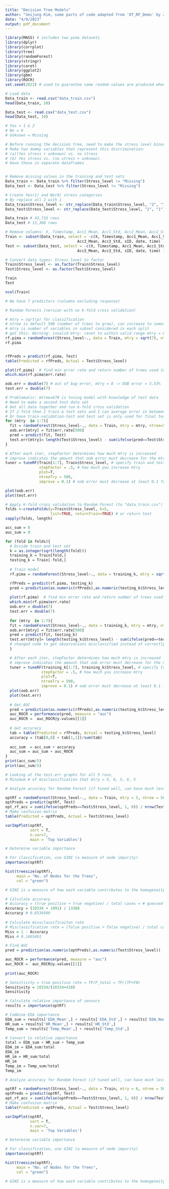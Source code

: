 ```yaml
---
title: "Decision Tree Models"
author: "Seijung Kim, some parts of code adapted from 'DT_RF_Demo' by Zachary Quinn"
date: "4/9/2023"
output: pdf_document
---
```


```r
library(MASS) # includes two pima datasets
library(dplyr)
library(corrplot)
library(tree)
library(randomForest)
library(stringr)
library(caret)
library(ggplot2)
library(gbm)
library(ROCR)
set.seed(2022) # used to guarantee same random values are produced when rerunning code
```

```r
# Load data
Data_train <- read.csv("data_train.csv")
head(Data_train, 10)

Data_test <- read.csv("data_test.csv")
head(Data_test, 10)
```

```r
# Yes = 1 & 2
# No = 0
# Unknown = Missing

# Before running the decision tree, need to make the stress level binary
# Make two dummy variables that represent this discrimination: 
# (a)(Yes stress + unknown) vs. no stress 
# (b) Yes stress vs. (no stress + unknown).
# Have these in separate dataframes


# Remove missing values in the training and test sets
Data_train <- Data_train %>% filter(Stress_level != "Missing")
Data_test <- Data_test %>% filter(Stress_level != "Missing")

# Create Yes(1) and No(0) stress categories
# By replace all 2 with 1
Data_train$Stress_level <- str_replace(Data_train$Stress_level, "2", "1")
Data_test$Stress_level <- str_replace(Data_test$Stress_level, "2", "1")

Data_train # 43,716 rows
Data_test # 13,388 rows
```

```r
# Remove columns: X, Timestamp, Acc1_Mean, Acc1_Std, Acc2_Mean, Acc2_Std, Acc3_Mean, Acc3_Std, sID, date, time
Train <- subset(Data_train, select = -c(X, Timestamp, Acc1_Mean, Acc1_Std, Acc2_Mean, Acc2_Std,
                                Acc3_Mean, Acc3_Std, sID, date, time) )
Test <- subset(Data_test, select = -c(X, Timestamp, Acc1_Mean, Acc1_Std, Acc2_Mean, Acc2_Std,
                                Acc3_Mean, Acc3_Std, sID, date, time) )

# Convert data types: Stress_level to factor
Train$Stress_level <- as.factor(Train$Stress_level)
Test$Stress_level <- as.factor(Test$Stress_level)

Train
Test

```

```r
ncol(Train)

# We have 7 predictors (columns excluding response)
```




```r
# Random Forests (version with no k-fold cross validation)

# mtry = sqrt(p) for classification
# ntree is default 500 (number of trees to grow), can increase to something like 1000
# mtry is number of variables in subset considered in each split
# got this: Warning: invalid mtry: reset to within valid range mtry = 8 (BUT WHY?)
rf.pima = randomForest(Stress_level~., data = Train, mtry = sqrt(7), ntree = 500) # 500 is default
rf.pima


rfPreds = predict(rf.pima, Test)
table(Predicted = rfPreds, Actual = Test$Stress_level)

plot(rf.pima)  # find min error rate and return number of trees used in min error rate
which.min(rf.pima$err.rate)

oob.err = double(7) # out of bag error, mtry = 8 -> OOB error = 5.53%
test.err = double(7)

# Problematic: mtree=678 is tuning model with knowledge of test data
# Need to make a second test data set
# Get all data together and run k-fold cross validation
# If 2-fold then 2 train & test sets and I can average error in between them)
# Or have train-validation-test and test set is only used for final test
for (mtry  in 1:7){
  fit = randomForest(Stress_level~., data = Train, mtry = mtry, ntree=500)
  oob.err[mtry] = fit$err.rate[500]
  pred = predict(fit, Test)
  test.err[mtry]= length(Test$Stress_level) - sum(ifelse(pred==Test$Stress_level, 1, 0))
}

# After each iter, stepFactor determines how much mtry is increased
# improve indicates the amount that oob error must decrease for the mtry search to continue
tuner = tuneRF(Train[1:7], Train$Stress_level, # specify train and test data
               stepFactor = .5, # how much you increase mtry
               plot=T,
               ntreeTry = 500,
               improve = 0.1) # oob error must decrease at least 0.1 for mtry search to continue

plot(oob.err)
plot(test.err)
```



```r
# Apply K-fold cross validation to Random Forest (to "data_train.csv")
folds <-createFolds(y=Train$Stress_level, k=5, 
                    list=TRUE, returnTrain=TRUE) # or return test
sapply(folds, length)

acc_sum = 0
auc_sum = 0

for (fold in folds){
  # Divide train and test set
  k = as.integer(sqrt(length(fold)))
  training_k = Train[fold,]
  testing_k = Train[-fold,]
  
  # Train model
  rf.pima = randomForest(Stress_level~., data = training_k, mtry = sqrt(7), ntree = 500)

  rfPreds = predict(rf.pima, testing_k)
  pred = prediction(as.numeric(rfPreds),as.numeric(testing_k$Stress_level))
  
  plot(rf.pima)  # find min error rate and return number of trees used in min error rate
  which.min(rf.pima$err.rate)
  oob.err = double(7)
  test.err = double(7)
  
  for (mtry  in 1:7){
  fit = randomForest(Stress_level~., data = training_k, mtry = mtry, ntree=500)
  oob.err[mtry] = fit$err.rate[500]
  pred = predict(fit, testing_k)
  test.err[mtry]= length(testing_k$Stress_level) - sum(ifelse(pred==testing_k$Stress_level, 1, 0))
  # changed code to get observations misclassified instead of correctly classified
  }

  # After each iter, stepFactor determines how much mtry is increased
  # improve indicates the amount that oob error must decrease for the mtry search to continue
  tuner = tuneRF(training_k[1:7], training_k$Stress_level, # specify train and test data
                stepFactor = .5, # how much you increase mtry
                plot=T,
                ntreeTry = 500,
                improve = 0.1) # oob error must decrease at least 0.1 for mtry search to continue
  plot(oob.err)
  plot(test.err)
  
  # Get AUC
  pred = prediction(as.numeric(rfPreds),as.numeric(testing_k$Stress_level))
  auc_ROCR = performance(pred, measure = "auc")
  auc_ROCR =  auc_ROCR@y.values[[1]]
  
  # Get accuracy
  tab = table(Predicted = rfPreds, Actual = testing_k$Stress_level)
  accuracy = (tab[0,0] + tab[1,1])/sum(tab)
  
  acc_sum  = acc_sum + accuracy
  auc_sum = auc_sum + auc_ROCR
}
print(acc_sum/5)
print(auc_sum/5)

```

```r
# Looking at the test.err graphs for all 5 runs,
# Minimum # of misclassification that mtry = 5, 6, 5, 6, 5
```


```r
# Analyze accuracy for Random Forest (if tuned well, can have much less overfitting than regular decision tree)

optRf = randomForest(Stress_level~., data = Train, mtry = 5, ntree = 500)
optPreds = predict(optRf, Test)
opt_rf_acc = sum(ifelse(optPreds==Test$Stress_level, 1, 0)) / nrow(Test)
# Make confusion matrix
table(Predicted = optPreds, Actual = Test$Stress_level)

varImpPlot(optRf,
           sort = T,
           n.var=7,
           main = 'Top Variables')

# Determine variable importance

# For classification, use GINI (a measure of node impurity) 
importance(optRf)

hist(treesize(optRf),
     main = "No. of Nodes for the Trees",
     col = "green")

# GINI is a measure of how each variable contributes to the homogeneity of the nodes and leaves in the resulting random forest. The higher the value of mean decrease accuracy or mean decrease Gini score, the higher the importance of the variable in the model. (https://plos.figshare.com/articles/figure/Variable_importance_plot_mean_decrease_accuracy_and_mean_decrease_Gini_/12060105/1#:~:text=The%20mean%20decrease%20in%20Gini,the%20variable%20in%20the%20model.)
```

```r
# Calculate accuracy
# Accuracy = (true positive + true negative) / total cases = # guessed correctly/ # total data
Accuracy = (10334 + 1091) / 13388
Accuracy # 0.8534509
  
# Calculate missclassificaiton rate
# Misclassification rate = (false positive + false negative) / total cases
Miss = 1 - Accuracy
Miss # 0.1465491

# Find AUC
pred = prediction(as.numeric(optPreds),as.numeric(Test$Stress_level))

auc_ROCR = performance(pred, measure = "auc")
auc_ROCR =  auc_ROCR@y.values[[1]]
  
print(auc_ROCR)

# Sensitivity = true positive rate = TP/P_total = TP/(TP+FN)
Sensitivity = 10334/(10334+418)
Sensitivity
```



```r
# Calculate relative importance of sensors
results = importance(optRf)

# Combine EDA importance
EDA_sum = results['EDA_Mean',] + results['EDA_Std',] + results['EDA_Num_Peaks',]
HR_sum = results['HR_Mean',] + results['HR_Std',]
Temp_sum = results['Temp_Mean',] + results['Temp_Std',]

# Convert to relative importance
total = EDA_sum + HR_sum + Temp_sum
EDA_im = EDA_sum/total
EDA_im
HR_im = HR_sum/total
HR_im
Temp_im = Temp_sum/total
Temp_im
```




```r
# Analyze accuracy for Random Forest (if tuned well, can have much less overfitting than regular decision tree)

optRf = randomForest(Stress_level~., data = Train, mtry = 6, ntree = 500)
optPreds = predict(optRf, Test)
opt_rf_acc = sum(ifelse(optPreds==Test$Stress_level, 1, 0)) / nrow(Test)
# Make confusion matrix
table(Predicted = optPreds, Actual = Test$Stress_level)

varImpPlot(optRf,
           sort = T,
           n.var=7,
           main = 'Top Variables')

# Determine variable importance

# For classification, use GINI (a measure of node impurity) 
importance(optRf)

hist(treesize(optRf),
     main = "No. of Nodes for the Trees",
     col = "green")

# GINI is a measure of how each variable contributes to the homogeneity of the nodes and leaves in the resulting random forest. The higher the value of mean decrease accuracy or mean decrease Gini score, the higher the importance of the variable in the model. (https://plos.figshare.com/articles/figure/Variable_importance_plot_mean_decrease_accuracy_and_mean_decrease_Gini_/12060105/1#:~:text=The%20mean%20decrease%20in%20Gini,the%20variable%20in%20the%20model.)
```
